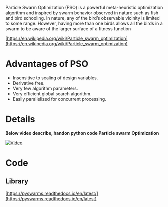 Particle Swarm Optimization (PSO) is a powerful meta-heuristic optimization algorithm and inspired by swarm behavior observed in nature such as fish and bird schooling. 
In nature, any of the bird’s observable vicinity is limited to some range. However, having more than one birds allows all the birds in a swarm to be aware of the larger surface of a fitness function

[https://en.wikipedia.org/wiki/Particle_swarm_optimization](https://en.wikipedia.org/wiki/Particle_swarm_optimization)

# Advantages of PSO
* Insensitive to scaling of design variables.
* Derivative free.
* Very few algorithm parameters.
* Very efficient global search algorithm.
* Easily parallelized for concurrent processing.

# Details
<b>Below video describe, handon python code Particle swarm Optimization</b>

[![Video](http://img.youtube.com/vi/FRXsQ6qbJbs/0.jpg)](https://www.youtube.com/watch?v=FRXsQ6qbJbs)

# Code
## Library

[https://pyswarms.readthedocs.io/en/latest/](https://pyswarms.readthedocs.io/en/latest)

